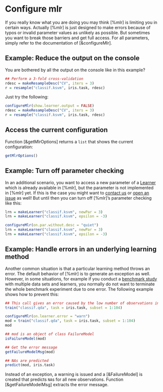 # Configure mlr

If you really know what you are doing you may think [%mlr] is limiting you in certain ways.
Actually [%mlr] is just designed to make errors because of typos or invalid parameter values
as unlikely as possible.
But sometimes you want to break those barriers and get full access.
For all parameters, simply refer to the documentation of [&configureMlr].


## Example: Reduce the output on the console

You are bothered by all the output on the console like in this example?

```r
## Perform a 3-fold cross-validation
rdesc = makeResampleDesc("CV", iters = 3)
r = resample("classif.ksvm", iris.task, rdesc)
```

Just try the following:

```r
configureMlr(show.learner.output = FALSE)
rdesc = makeResampleDesc("CV", iters = 3)
r = resample("classif.ksvm", iris.task, rdesc)
```


## Access the current configuration

Function [&getMlrOptions] returns a ``list`` that shows the current configuration:

```r
getMlrOptions()
```


## Example: Turn off parameter checking

In an additional scenario, you want to access a new parameter of a [Learner](&makeLearner) which
is already available in [%mlr], but the parameter is not implemented in [%mlr] yet.
If this is the case you might want to [contact us](https://github.com/berndbischl/mlr#get-in-touch)
or [open an issue](https://github.com/berndbischl/mlr/issues/new) as well!
But until then you can turn off [%mlr]'s parameter checking like this:

```r
lrn = makeLearner("classif.ksvm", newPar = 3)
lrn = makeLearner("classif.ksvm", epsilon = -3)

configureMlr(on.par.without.desc = "quiet")
lrn = makeLearner("classif.ksvm", newPar = 3)
lrn = makeLearner("classif.ksvm", epsilon = -3)
```


## Example: Handle errors in an underlying learning method

Another common situation is that a particular learning method throws an error.
The default behavior of [%mlr] is to generate an exception as well.
However, in some situations, for example if you conduct a [benchmark study](benchmark_experiments.md)
with multiple data sets and learners, you normally do not want to terminate the whole
benchmark experiment due to one error.
The following example shows how to prevent this:

```r
## This call gives an error caused by the low number of observations in class `virginica`
train("classif.qda", task = iris.task, subset = 1:104)

configureMlr(on.learner.error = "warn")
mod = train("classif.qda", task = iris.task, subset = 1:104)
mod

## mod is an object of class FailureModel
isFailureModel(mod)

## Get the error message
getFailureModelMsg(mod)

## NAs are predicted
predict(mod, iris.task)
```

Instead of an exception, a warning is issued and a [&FailureModel] is created that predicts
``NA``s for all new observations. Function [&getFailureModelMsg] extracts the error
message.
